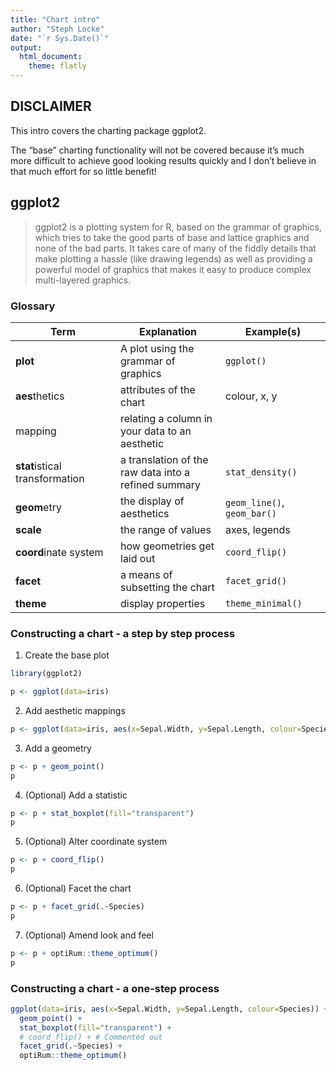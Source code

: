 ```yaml
---
title: "Chart intro"
author: "Steph Locke"
date: "`r Sys.Date()`"
output:
  html_document:
    theme: flatly
---
```



## DISCLAIMER
This intro covers the charting package ggplot2.

The "base" charting functionality will not be covered because it's much more difficult to achieve good looking results quickly and I don't believe in that much effort for so little benefit!

## ggplot2
> ggplot2 is a plotting system for R, based on the grammar of graphics, which tries to take the good parts of base and lattice graphics and none of the bad parts. It takes care of many of the fiddly details that make plotting a hassle (like drawing legends) as well as providing a powerful model of graphics that makes it easy to produce complex multi-layered graphics.

### Glossary

Term | Explanation | Example(s)
------------- | ------------- | -------------
**plot** | A plot using the grammar of graphics | `ggplot()`
**aes**thetics | attributes of the chart | colour, x, y
mapping | relating a column in your data to an aesthetic 
**stat**istical transformation | a translation of the raw data into a refined summary | `stat_density()`
**geom**etry | the display of aesthetics | `geom_line()`, `geom_bar()`
**scale** | the range of values | axes, legends
**coord**inate system|  how geometries get laid out | `coord_flip()`
**facet** | a means of subsetting the chart | `facet_grid()`
**theme** | display properties | `theme_minimal()`


### Constructing a chart - a step by step process

 1. Create the base plot
```r
library(ggplot2)

p <- ggplot(data=iris)
```

 2. Add aesthetic mappings
```r
p <- ggplot(data=iris, aes(x=Sepal.Width, y=Sepal.Length, colour=Species))
```

 3. Add a geometry
```r
p <- p + geom_point()
p
```

 4. (Optional) Add a statistic
 
```r
p <- p + stat_boxplot(fill="transparent")
p
```

 5. (Optional) Alter coordinate system
 
```r
p <- p + coord_flip()
p
```

 6. (Optional) Facet the chart
 
```r
p <- p + facet_grid(.~Species)
p
```

 7. (Optional) Amend look and feel

```r
p <- p + optiRum::theme_optimum()
p
```

### Constructing a chart - a one-step process
```r
ggplot(data=iris, aes(x=Sepal.Width, y=Sepal.Length, colour=Species)) + 
  geom_point() +
  stat_boxplot(fill="transparent") +
  # coord_flip() + # Commented out
  facet_grid(.~Species) +
  optiRum::theme_optimum()

```